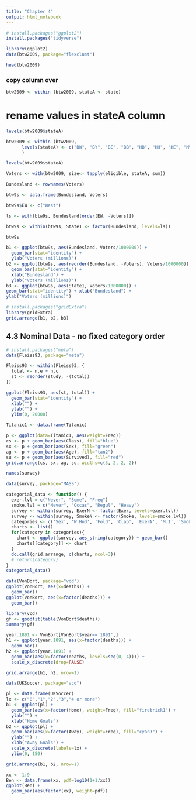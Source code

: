 ```yaml
---
title: "Chapter 4"
output: html_notebook
---
```

```r
# install.packages("ggplot2")
install.packages("tidyverse")
```

```r
library(ggplot2)
data(btw2009, package="flexclust")
```
```r
head(btw2009)
```
### copy column over
```r
btw2009 <- within (btw2009, stateA <- state)
```
# rename values in stateA column
```r
levels(btw2009$stateA)
```
```r
btw2009 <- within (btw2009,
      levels(stateA) <- c("BW", "BY", "BE", "BB", "HB", "HH", "HE", "MV", "NI", "NW","RP", "SL", "SN", "ST", "SH", "TH")
      )
```
```r
levels(btw2009$stateA)
```
```r
Voters <- with(btw2009, size<- tapply(eligible, stateA, sum))
```
```r
Bundesland <- rownames(Voters)
```
```r
btw9s <- data.frame(Bundesland, Voters)
```
```r
btw9s$EW <- c("West")
```

```r
ls <- with(btw9s, Bundesland[order(EW, -Voters)])
```
```r
btw9s <- within(btw9s, State1 <- factor(Bundesland, levels=ls))
```
```r
btw9s
```

```r
b1 <- ggplot(btw9s, aes(Bundesland, Voters/1000000)) +
  geom_bar(stat="identity") +
  ylab("Voters (millions)")
b2 <- ggplot(btw9s, aes(reorder(Bundesland, -Voters), Voters/1000000)) +
  geom_bar(stat="identity") +
  xlab("Bundesland") +
  ylab("Voters (millions)")
b3 <- ggplot(btw9s, aes(State1, Voters/1000000)) +
geom_bar(stat="identity") + xlab("Bundesland") +
ylab("Voters (millions)")
```
```r
# install.packages("gridExtra")
library(gridExtra)
grid.arrange(b1, b2, b3)
```

## 4.3 Nominal Data - no fixed category order
```r
# install.packages("meta")
data(Fleiss93, package="meta")
```
```r
Fleiss93 <- within(Fleiss93, {
  total <- n.e + n.c
  st <- reorder(study, -(total))
})
```
```r
ggplot(Fleiss93, aes(st, total)) + 
  geom_bar(stat="identity") + 
  xlab("") +
  ylab("") +
  ylim(0, 20000)
```

```r
Titanic1 <- data.frame(Titanic)

p <- ggplot(data=Titanic1, aes(weight=Freq))
cs <- p + geom_bar(aes(Class), fill="blue")
sx <- p + geom_bar(aes(Sex), fill="green")
ag <- p + geom_bar(aes(Age), fill="tan2")
su <- p + geom_bar(aes(Survived), fill="red")
grid.arrange(cs, sx, ag, su, widths=c(3, 2, 2, 2))
```
```r
names(survey)
```

```r
data(survey, package="MASS")

categorial_data <- function() {
  exer.lvl = c("Never", "Some", "Freq")
  smoke.lvl = c("Never", "Occas", "Regul", "Heavy")
  survey <- within(survey, ExerN <- factor(Exer, levels=exer.lvl))
  survey <- within(survey, SmokeN <- factor(Smoke, levels=smoke.lvl))
  categories <- c('Sex', 'W.Hnd', 'Fold', 'Clap', 'ExerN', 'M.I', 'SmokeN')
  charts <- list()
  for(category in categories){
    chart <- ggplot(survey, aes_string(category)) + geom_bar()
    charts[[category]] <- chart
  }
  do.call(grid.arrange, c(charts, ncol=3))
  # return(category)
}
categorial_data()
```



```r
data(VonBort, package="vcd")
ggplot(VonBort, aes(x=deaths)) +
  geom_bar()
ggplot(VonBort, aes(x=factor(deaths))) +
  geom_bar()
```
```r
library(vcd)
gf <- goodfit(table(VonBort$deaths))
summary(gf)
```
```r
year.1891 <- VonBort[VonBort$year=='1891',]
h1 <- ggplot(year.1891, aes(x=factor(deaths))) + 
  geom_bar()
h2 <- ggplot(year.1891) + 
  geom_bar(aes(x=factor(deaths, levels=seq(0, 4)))) +
  scale_x_discrete(drop=FALSE)

grid.arrange(h1, h2, nrow=1)
```

```r
data(UKSoccer, package="vcd")

pl <- data.frame(UKSoccer)
lx <- c("0","1","2","3","4 or more")
b1 <- ggplot(pl) +
  geom_bar(aes(x=factor(Home), weight=Freq), fill="firebrick1") +
  ylab("") +
  xlab("Home Goals")
b2 <- ggplot(pl) +
  geom_bar(aes(x=factor(Away), weight=Freq), fill="cyan3") +
  ylab("") +
  xlab("Away Goals") +
  scale_x_discrete(labels=lx) +
  ylim(0, 150)

grid.arrange(b1, b2, nrow=1)
```

```r
xx <- 1:9
Ben <- data.frame(xx, pdf=log10(1+1/xx))
ggplot(Ben) +
  geom_bar(aes(factor(xx), weight=pdf))
```

